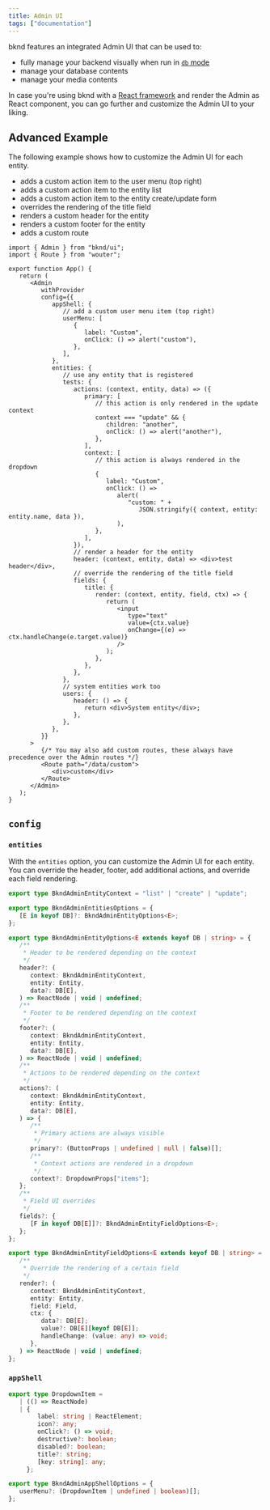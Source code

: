 ```yaml
---
title: Admin UI
tags: ["documentation"]
---
```




bknd features an integrated Admin UI that can be used to:
- fully manage your backend visually when run in [`db` mode](/usage/introduction/#ui-only-mode)
- manage your database contents
- manage your media contents

In case you're using bknd with a [React framework](integration/introduction/#start-with-a-framework) and render the Admin as React component, you can go further and customize the Admin UI to your liking.

<AutoTypeTable path="../app/src/ui/Admin.tsx" name="BkndAdminProps" />


## Advanced Example

The following example shows how to customize the Admin UI for each entity.

- adds a custom action item to the user menu (top right)
- adds a custom action item to the entity list
- adds a custom action item to the entity create/update form
- overrides the rendering of the title field
- renders a custom header for the entity
- renders a custom footer for the entity
- adds a custom route

```tsx
import { Admin } from "bknd/ui";
import { Route } from "wouter";

export function App() {
   return (
      <Admin
         withProvider
         config={{
            appShell: {
               // add a custom user menu item (top right)
               userMenu: [
                  {
                     label: "Custom",
                     onClick: () => alert("custom"),
                  },
               ],
            },
            entities: {
               // use any entity that is registered
               tests: {
                  actions: (context, entity, data) => ({
                     primary: [
                        // this action is only rendered in the update context
                        context === "update" && {
                           children: "another",
                           onClick: () => alert("another"),
                        },
                     ],
                     context: [
                        // this action is always rendered in the dropdown
                        {
                           label: "Custom",
                           onClick: () =>
                              alert(
                                 "custom: " +
                                    JSON.stringify({ context, entity: entity.name, data }),
                              ),
                        },
                     ],
                  }),
                  // render a header for the entity
                  header: (context, entity, data) => <div>test header</div>,
                  // override the rendering of the title field
                  fields: {
                     title: {
                        render: (context, entity, field, ctx) => {
                           return (
                              <input
                                 type="text"
                                 value={ctx.value}
                                 onChange={(e) => ctx.handleChange(e.target.value)}
                              />
                           );
                        },
                     },
                  },
               },
               // system entities work too
               users: {
                  header: () => {
                     return <div>System entity</div>;
                  },
               },
            },
         }}
      >
         {/* You may also add custom routes, these always have precedence over the Admin routes */}
         <Route path="/data/custom">
            <div>custom</div>
         </Route>
      </Admin>
   );
}
```


## `config`

<AutoTypeTable path="../app/src/ui/Admin.tsx" name="BkndAdminConfig" />

### `entities`

With the `entities` option, you can customize the Admin UI for each entity. You can override the header, footer, add additional actions, and override each field rendering.

```ts
export type BkndAdminEntityContext = "list" | "create" | "update";

export type BkndAdminEntitiesOptions = {
   [E in keyof DB]?: BkndAdminEntityOptions<E>;
};

export type BkndAdminEntityOptions<E extends keyof DB | string> = {
   /**
    * Header to be rendered depending on the context
    */
   header?: (
      context: BkndAdminEntityContext,
      entity: Entity,
      data?: DB[E],
   ) => ReactNode | void | undefined;
   /**
    * Footer to be rendered depending on the context
    */
   footer?: (
      context: BkndAdminEntityContext,
      entity: Entity,
      data?: DB[E],
   ) => ReactNode | void | undefined;
   /**
    * Actions to be rendered depending on the context
    */
   actions?: (
      context: BkndAdminEntityContext,
      entity: Entity,
      data?: DB[E],
   ) => {
      /**
       * Primary actions are always visible
       */
      primary?: (ButtonProps | undefined | null | false)[];
      /**
       * Context actions are rendered in a dropdown
       */
      context?: DropdownProps["items"];
   };
   /**
    * Field UI overrides
    */
   fields?: {
      [F in keyof DB[E]]?: BkndAdminEntityFieldOptions<E>;
   };
};

export type BkndAdminEntityFieldOptions<E extends keyof DB | string> = {
   /**
    * Override the rendering of a certain field
    */
   render?: (
      context: BkndAdminEntityContext,
      entity: Entity,
      field: Field,
      ctx: {
         data?: DB[E];
         value?: DB[E][keyof DB[E]];
         handleChange: (value: any) => void;
      },
   ) => ReactNode | void | undefined;
};
```


### `appShell`

```ts
export type DropdownItem =
   | (() => ReactNode)
   | {
        label: string | ReactElement;
        icon?: any;
        onClick?: () => void;
        destructive?: boolean;
        disabled?: boolean;
        title?: string;
        [key: string]: any;
     };

export type BkndAdminAppShellOptions = {
   userMenu?: (DropdownItem | undefined | boolean)[];
};
```